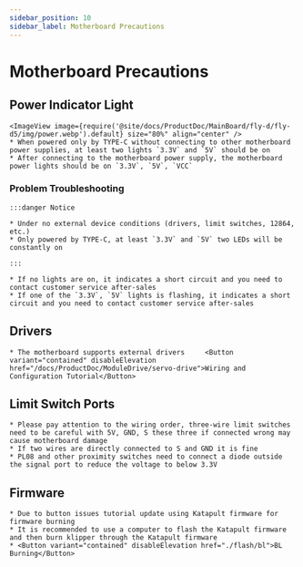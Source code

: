 ```yaml
---
sidebar_position: 10
sidebar_label: Motherboard Precautions
---
```






# Motherboard Precautions

## Power Indicator Light
    <ImageView image={require('@site/docs/ProductDoc/MainBoard/fly-d/fly-d5/img/power.webp').default} size="80%" align="center" />
    * When powered only by TYPE-C without connecting to other motherboard power supplies, at least two lights `3.3V` and `5V` should be on
    * After connecting to the motherboard power supply, the motherboard power lights should be on `3.3V`, `5V`, `VCC`

### Problem Troubleshooting


    :::danger Notice

    * Under no external device conditions (drivers, limit switches, 12864, etc.)
    * Only powered by TYPE-C, at least `3.3V` and `5V` two LEDs will be constantly on

    :::

    * If no lights are on, it indicates a short circuit and you need to contact customer service after-sales
    * If one of the `3.3V`, `5V` lights is flashing, it indicates a short circuit and you need to contact customer service after-sales

## Drivers

    * The motherboard supports external drivers     <Button variant="contained" disableElevation href="/docs/ProductDoc/ModuleDrive/servo-drive">Wiring and Configuration Tutorial</Button>

## Limit Switch Ports

    * Please pay attention to the wiring order, three-wire limit switches need to be careful with 5V, GND, S these three if connected wrong may cause motherboard damage
    * If two wires are directly connected to S and GND it is fine
    * PL08 and other proximity switches need to connect a diode outside the signal port to reduce the voltage to below 3.3V

## Firmware

    * Due to button issues tutorial update using Katapult firmware for firmware burning
    * It is recommended to use a computer to flash the Katapult firmware and then burn klipper through the Katapult firmware
    * <Button variant="contained" disableElevation href="./flash/bl">BL Burning</Button>